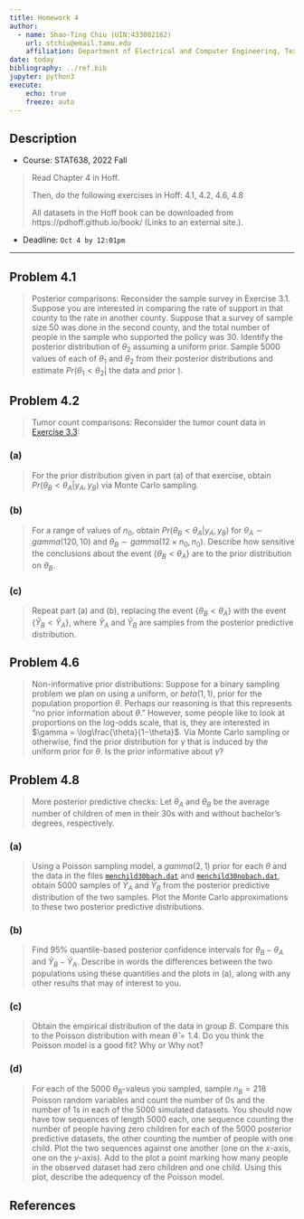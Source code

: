 ```yaml
---
title: Homework 4
author: 
  - name: Shao-Ting Chiu (UIN:433002162)
    url: stchiu@email.tamu.edu
    affiliation: Department of Electrical and Computer Engineering, Texas A\&M University
date: today
bibliography: ../ref.bib
jupyter: python3  
execute: 
    echo: true
    freeze: auto
---
```



## Description

- Course: STAT638, 2022 Fall

> Read Chapter 4 in Hoff.
> 
> Then, do the following exercises in Hoff: 4.1, 4.2, 4.6, 4.8
> 
> All datasets in the Hoff book can be downloaded from https://pdhoff.github.io/book/ (Links to an external site.).

- Deadline: `Oct 4 by 12:01pm`

---

## Problem 4.1

> Posterior comparisons: Reconsider the sample survey in Exercise 3.1. Suppose you are interested in comparing the rate of support in that county to the rate in another county. Suppose that a survey of sample size $50$ was done in the second county, and the total number of people in the sample who supported the policy was $30$. Identify the posterior distribution of $\theta_2$ assuming a uniform prior. Sample $5000$ values of each of $\theta_1$ and $\theta_2$ from their posterior distributions and estimate $Pr(\theta_1 < \theta_2|\text{ the data and prior })$.


## Problem 4.2

> Tumor count comparisons: Reconsider the tumor count data in [Exercise 3.3](hw2.pdf#sec-p-3-3):

### (a)

> For the prior distribution given in part (a) of that exercise, obtain $Pr(\theta_B < \theta_A | y_A, y_B)$ via Monte Carlo sampling.



### (b)

> For a range of values of $n_0$, obtain $Pr(\theta_B < \theta_A |y_A, y_B)$ for $\theta_A \sim gamma(120,10)$ and $\theta_B \sim gamma(12\times n_0, n_0)$. Describe how sensitive the conclusions about the event $\{\theta_B < \theta_A\}$ are to the prior distribution on $\theta_B$.


### (c)

> Repeat part (a) and (b), replacing the event $\{\theta_B < \theta_A\}$ with the event $\{\tilde{Y}_{B} < \tilde{Y}_{A}\}$, where $\tilde{Y}_A$ and $\tilde{Y}_B$ are samples from the posterior predictive distribution.

## Problem 4.6

> Non-informative prior distributions: Suppose for a binary sampling problem we plan on using a uniform, or $beta(1,1)$, prior for the population proportion $\theta$. Perhaps our reasoning is that this represents “no prior information about $\theta$.” However, some people like to look at proportions on the log-odds scale, that is, they are interested in $\gamma = \log\frac{\theta}{1−\theta}$. Via Monte Carlo sampling or otherwise, find the prior distribution for $\gamma$ that is induced by the uniform prior for $\theta$. Is the prior informative about $\gamma$?

## Problem 4.8

> More posterior predictive checks: Let $\theta_A$ and $\theta_B$ be the average number of children of men in their 30s with and without bachelor's degrees, respectively.

### (a)

> Using a Poisson sampling model, a $gamma(2,1)$ prior for each $\theta$ and the data in the files [`menchild30bach.dat`](data/menchild30bach.dat.txt) and [`menchild30nobach.dat`](data/menchild30nobach.dat.txt), obtain $5000$ samples of $\bar{Y}_{A}$ and $\bar{Y}_{B}$ from the posterior predictive distribution of the two samples. Plot the Monte Carlo approximations to these two posterior predictive distributions.

### (b)

> Find $95\%$ quantile-based posterior confidence intervals for $\theta_B - \theta_A$ and $\tilde{Y}_B-\tilde{Y}_A$. Describe in words the differences between the two populations using these quantities and the plots in (a), along with any other results that may of interest to you.


### (c)

> Obtain the empirical distribution of the data in group $B$. Compare this to the Poisson distribution with mean $\hat{\theta}=1.4$. Do you think the Poisson model is a good fit? Why or Why not?


### (d)

> For each of the $5000$ $\theta_B$-valeus you sampled, sample $n_B=218$ Poisson random variables and count the number of $0$s and the number of $1$s in each of the $5000$ simulated datasets. You should now have tow sequences of length $5000$ each, one sequence counting the number of people having zero children for each of the $5000$ posterior predictive datasets, the other counting the number of people with one child. Plot the two sequences against one another (one on the $x$-axis, one on the $y$-axis). Add to the plot a point marking how many people in the observed dataset had zero children and one child. Using this plot, describe the adequency of the Poisson model.



::: {.content-hidden when-format="html"}

## References

:::